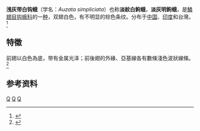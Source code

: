 {{Speciesbox
| taxon = Auzata simpliciata
| binomial_authority =（Warren，1897）
| image = Drepanidae (4859569926).jpg
}}
'''浅灰带白钩蛾'''（学名：''Auzata simpliciata''）也称'''淡紋白鉤蛾'''，'''淡灰明鉤蛾'''，是[[鱗翅目|鱗翅目]][[钩蛾科|钩蛾科]]的一[[种_(生物)|种]]，双翅白色，有不明显的棕色条纹。分布于[[中国|中国]]、[[印度|印度]]和台灣。<ref>{{cite web|url=
http://digimuse.nmns.edu.tw/Demo_2011/showMetadata.aspx?ObjectId=090000018005c4fc&TypeKind=suMeta&Type=minsect&Part=2-2&Domain=az&Field=i0&Language=CHI|title=典藏標本 中文名： 淺灰帶白鉤蛾 |publisher=自然与人文数位博物馆|access-date=2021-02-21}}</ref>

==特徵==
前翅以白色為底，带有金属光泽；前後翅的外緣、亞基線各有數條淺色波狀線條。
<ref>{{cite web|url=https://taieol.tw/pages/100815|title=淺灰明鉤蛾|access-date=2021-02-21}}</ref>

{{commonscat|Auzata simpliciata}}

==参考资料==
{{reflist}}
{{Taxonbar}}
[[Category:钩蛾科|Q]]
[[Category:_豆斑钩蛾属|Q]]
[[Category:_1897年描述的昆虫|Q]]
